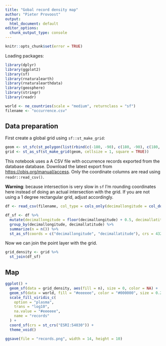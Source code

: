 ```yaml
---
title: "Gobal record density map"
author: "Pieter Provoost"
output:
  html_document: default
editor_options: 
  chunk_output_type: console
---
```


```r
knitr::opts_chunk$set(error = TRUE)
```

Loading packages:

```r
library(dplyr)
library(ggplot2)
library(sf)
library(rnaturalearth)
library(rnaturalearthdata)
library(geosphere)
library(stringr)
library(readr)

world <- ne_countries(scale = "medium", returnclass = "sf")
filename <- "occurrence.csv"
```

## Data preparation

First create a global grid using `sf::st_make_grid`:

```r
geom <- st_sfc(st_polygon(list(rbind(c(-180, -90), c(180, -90), c(180, 90), c(-180, 90), c(-180, -90)))), crs = 4326)
grid <- st_as_sf(st_make_grid(geom, cellsize = 1, square = TRUE))
```

This notebook uses a A CSV file with occurrence records exported from the database database. Download the latest export from [https://obis.org/manual/access](https://obis.org/manual/access). Only the coordinate columns are read using `readr::read_csv()`.

**Warning**: because intersection is very slow in `sf` I'm rounding coordinates here instead of doing an actual intersection with the grid. If you are not using a 1 degree rectangular grid, adjust accordingly.

```r
df <- read_csv(filename, col_type = cols_only(decimallongitude = col_double(), decimallatitude = col_double()))

df_sf <- df %>%
  mutate(decimallongitude = floor(decimallongitude) + 0.5, decimallatitude = floor(decimallatitude) + 0.5) %>%
  group_by(decimallongitude, decimallatitude) %>%
  summarize(n = n()) %>%
  st_as_sf(coords = c("decimallongitude", "decimallatitude"), crs = 4326)
```

Now we can join the point layer with the grid.

```r
grid_density <- grid %>%
  st_join(df_sf)
```

## Map

```r
ggplot() + 
  geom_sf(data = grid_density, aes(fill = n), size = 0, color = NA) +
  geom_sf(data = world, fill = "#eeeeee", color = "#000000", size = 0.2) +
  scale_fill_viridis_c(
    option = "plasma",
    trans = "log10",
    na.value = "#eeeeee",
    name = "records"
  ) +
  coord_sf(crs = st_crs("ESRI:54030")) +
  theme_void()

ggsave(file = "records.png", width = 14, height = 10)
```
